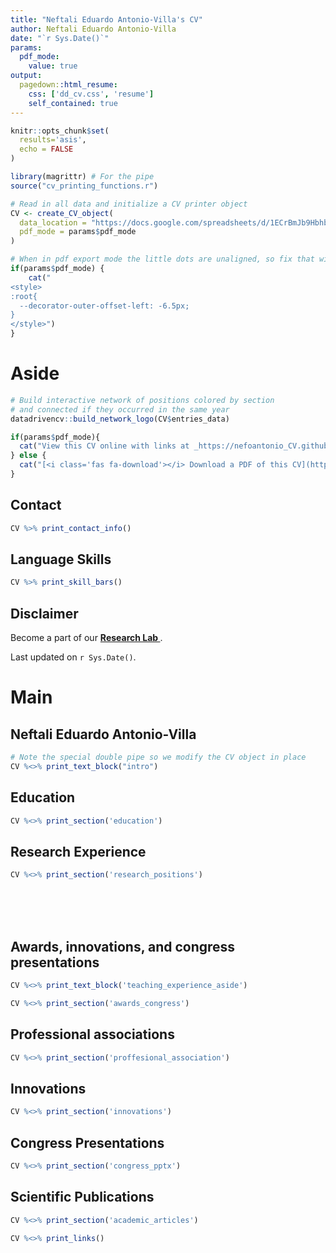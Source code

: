 ```yaml
---
title: "Neftali Eduardo Antonio-Villa's CV"
author: Neftali Eduardo Antonio-Villa
date: "`r Sys.Date()`"
params:
  pdf_mode:
    value: true
output:
  pagedown::html_resume:
    css: ['dd_cv.css', 'resume']
    self_contained: true
---
```


```r
knitr::opts_chunk$set(
  results='asis', 
  echo = FALSE
)

library(magrittr) # For the pipe
source("cv_printing_functions.r")

# Read in all data and initialize a CV printer object
CV <- create_CV_object(
  data_location = "https://docs.google.com/spreadsheets/d/1ECrBmJb9Hbhb6LvzfhYgRVWrKe1TuXvlo_K4YoAXSzU/edit#gid=917338460",  
  pdf_mode = params$pdf_mode
)

```


```r
# When in pdf export mode the little dots are unaligned, so fix that with some conditional CSS.
if(params$pdf_mode) {
    cat("
<style>
:root{
  --decorator-outer-offset-left: -6.5px;
}
</style>")
}
```


Aside
================================================================================

```r
# Build interactive network of positions colored by section
# and connected if they occurred in the same year
datadrivencv::build_network_logo(CV$entries_data)
```


```r
if(params$pdf_mode){
  cat("View this CV online with links at _https://nefoantonio_CV.github.io._")
} else {
  cat("[<i class='fas fa-download'></i> Download a PDF of this CV](https://github.com/nefoantonio/nefoantonio.github.io/blob/main/CV.pdf)")
}
```

Contact {#contact}
--------------------------------------------------------------------------------

```r
CV %>% print_contact_info()
```



Language Skills {#skills}
--------------------------------------------------------------------------------

```r
CV %>% print_skill_bars()
```



Disclaimer {#disclaimer}
--------------------------------------------------------------------------------

Become a part of our [**Research Lab **](https://bellolab.org). 

Last updated on `r Sys.Date()`.



Main
================================================================================

Neftali Eduardo Antonio-Villa {#title}
--------------------------------------------------------------------------------

```r
# Note the special double pipe so we modify the CV object in place
CV %<>% print_text_block("intro") 
```



Education {data-icon=graduation-cap data-concise=true}
--------------------------------------------------------------------------------

```r
CV %<>% print_section('education')
```



Research Experience {data-icon=laptop}
--------------------------------------------------------------------------------

```r
CV %<>% print_section('research_positions')
```


<!-- These breaks just force a new page so section doesnt get cut off -->
<br>
<br>
<br>

Awards, innovations, and congress presentations {data-icon=medal}
--------------------------------------------------------------------------------

::: aside
```r
CV %<>% print_text_block('teaching_experience_aside')
```
:::

```r
CV %<>% print_section('awards_congress')
```


Professional associations  {data-icon=brain}
--------------------------------------------------------------------------------


```r
CV %<>% print_section('proffesional_association')
```


Innovations  {data-icon=trophy}
--------------------------------------------------------------------------------


```r
CV %<>% print_section('innovations')
```


Congress Presentations  {data-icon=paper-plane}
--------------------------------------------------------------------------------


```r
CV %<>% print_section('congress_pptx')
```




Scientific Publications {data-icon=file}
--------------------------------------------------------------------------------

```r
CV %<>% print_section('academic_articles')
```



```r
CV %<>% print_links()
```

